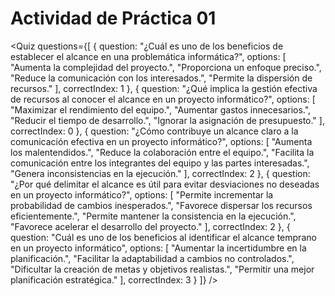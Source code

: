 
# Actividad de Práctica 01

<Quiz questions={[
  {
    question: "¿Cuál es uno de los beneficios de establecer el alcance en una problemática informática?",
    options: [
      "Aumenta la complejidad del proyecto.",
      "Proporciona un enfoque preciso.",
      "Reduce la comunicación con los interesados.",
      "Permite la dispersión de recursos."
    ],
    correctIndex: 1
  },
  {
    question: "¿Qué implica la gestión efectiva de recursos al conocer el alcance en un proyecto informático?",
    options: [
      "Maximizar el rendimiento del equipo.",
      "Aumentar gastos innecesarios.",
      "Reducir el tiempo de desarrollo.",
      "Ignorar la asignación de presupuesto."
    ],
    correctIndex: 0
  },
  {
    question: "¿Cómo contribuye un alcance claro a la comunicación efectiva en un proyecto informático?",
    options: [
      "Aumenta los malentendidos.",
      "Reduce la colaboración entre el equipo.",
      "Facilita la comunicación entre los integrantes del equipo y las partes interesadas.",
      "Genera inconsistencias en la ejecución."
    ],
    correctIndex: 2
  },
  {
    question: "¿Por qué delimitar el alcance es útil para evitar desviaciones no deseadas en un proyecto informático?",
    options: [
      "Permite incrementar la probabilidad de cambios inesperados.",
      "Favorece dispersar los recursos eficientemente.",
      "Permite mantener la consistencia en la ejecución.",
      "Favorece acelerar el desarrollo del proyecto."
    ],
    correctIndex: 2
  },
  {
    question: "Cuál es uno de los beneficios al identificar el alcance temprano en un proyecto informático",
    options: [
      "Aumentar la incertidumbre en la planificación.",
      "Facilitar la adaptabilidad a cambios no controlados.",
      "Dificultar la creación de metas y objetivos realistas.",
      "Permitir una mejor planificación estratégica."
    ],
    correctIndex: 3
  }
]} />